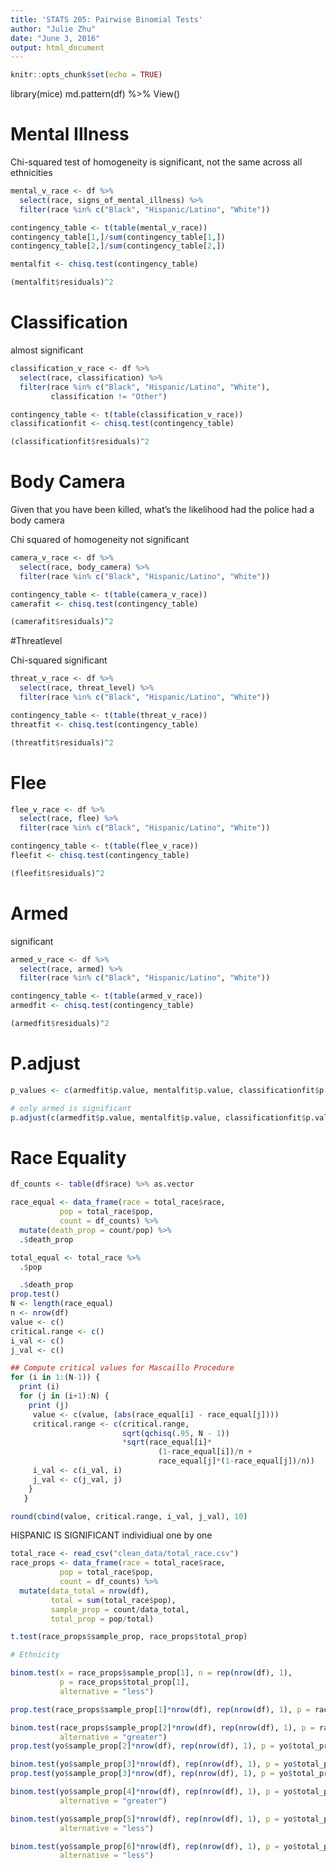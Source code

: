 ```yaml
---
title: 'STATS 205: Pairwise Binomial Tests'
author: "Julie Zhu"
date: "June 3, 2016"
output: html_document
---
```


```r
knitr::opts_chunk$set(echo = TRUE)
```

library(mice)
md.pattern(df) %>% View()

# Mental Illness

Chi-squared test of homogeneity
is significant, not the same across all ethnicities

```r
mental_v_race <- df %>%
  select(race, signs_of_mental_illness) %>%
  filter(race %in% c("Black", "Hispanic/Latino", "White"))

contingency_table <- t(table(mental_v_race))
contingency_table[1,]/sum(contingency_table[1,])
contingency_table[2,]/sum(contingency_table[2,])

mentalfit <- chisq.test(contingency_table)

(mentalfit$residuals)^2
```

# Classification

almost significant
```r
classification_v_race <- df %>%
  select(race, classification) %>%
  filter(race %in% c("Black", "Hispanic/Latino", "White"),
         classification != "Other")

contingency_table <- t(table(classification_v_race))
classificationfit <- chisq.test(contingency_table)

(classificationfit$residuals)^2
```

# Body Camera

Given that you have been killed, what's the likelihood had the police had a 
body camera

Chi squared of homogeneity
not significant
```r
camera_v_race <- df %>%
  select(race, body_camera) %>%
  filter(race %in% c("Black", "Hispanic/Latino", "White"))

contingency_table <- t(table(camera_v_race))
camerafit <- chisq.test(contingency_table)

(camerafit$residuals)^2
```

#Threatlevel

Chi-squared
significant

```r
threat_v_race <- df %>%
  select(race, threat_level) %>%
  filter(race %in% c("Black", "Hispanic/Latino", "White"))

contingency_table <- t(table(threat_v_race))
threatfit <- chisq.test(contingency_table)

(threatfit$residuals)^2
```

# Flee

```r
flee_v_race <- df %>%
  select(race, flee) %>%
  filter(race %in% c("Black", "Hispanic/Latino", "White"))

contingency_table <- t(table(flee_v_race))
fleefit <- chisq.test(contingency_table)

(fleefit$residuals)^2
```

# Armed
significant
```r
armed_v_race <- df %>%
  select(race, armed) %>%
  filter(race %in% c("Black", "Hispanic/Latino", "White"))

contingency_table <- t(table(armed_v_race))
armedfit <- chisq.test(contingency_table)

(armedfit$residuals)^2
```

# P.adjust

```r
p_values <- c(armedfit$p.value, mentalfit$p.value, classificationfit$p.value, fleefit$p.value, threatfit$p.value, camerafit$p.value)

# only armed is significant
p.adjust(c(armedfit$p.value, mentalfit$p.value, classificationfit$p.value, camerafit$p.value), method = "holm", n = 4) # holm method
```

# Race Equality

```r
df_counts <- table(df$race) %>% as.vector

race_equal <- data_frame(race = total_race$race, 
           pop = total_race$pop,
           count = df_counts) %>%
  mutate(death_prop = count/pop) %>%
  .$death_prop

total_equal <- total_race %>%
  .$pop

  .$death_prop
prop.test()
N <- length(race_equal)
n <- nrow(df)
value <- c()
critical.range <- c()
i_val <- c()
j_val <- c()

## Compute critical values for Mascaillo Procedure
for (i in 1:(N-1)) { 
  print (i)
  for (j in (i+1):N) {
    print (j)
     value <- c(value, (abs(race_equal[i] - race_equal[j])))
     critical.range <- c(critical.range, 
                         sqrt(qchisq(.95, N - 1))
                         *sqrt(race_equal[i]*
                                 (1-race_equal[i])/n +
                                 race_equal[j]*(1-race_equal[j])/n))
     i_val <- c(i_val, i)
     j_val <- c(j_val, j)
    }
   }

round(cbind(value, critical.range, i_val, j_val), 10)
```

HISPANIC IS SIGNIFICANT individiual one by one


```r
total_race <- read_csv("clean_data/total_race.csv")
race_props <- data_frame(race = total_race$race, 
           pop = total_race$pop,
           count = df_counts) %>%
  mutate(data_total = nrow(df),
         total = sum(total_race$pop),
         sample_prop = count/data_total,
         total_prop = pop/total) 

t.test(race_props$sample_prop, race_props$total_prop)

# Ethnicity

binom.test(x = race_props$sample_prop[1], n = rep(nrow(df), 1), 
           p = race_props$total_prop[1], 
           alternative = "less")

prop.test(race_props$sample_prop[1]*nrow(df), rep(nrow(df), 1), p = race_props$total_prop[1])

binom.test(race_props$sample_prop[2]*nrow(df), rep(nrow(df), 1), p = race_props$total_prop[2],
           alternative = "greater")
prop.test(yo$sample_prop[2]*nrow(df), rep(nrow(df), 1), p = yo$total_prop[2])

binom.test(yo$sample_prop[3]*nrow(df), rep(nrow(df), 1), p = yo$total_prop[3])
prop.test(yo$sample_prop[3]*nrow(df), rep(nrow(df), 1), p = yo$total_prop[3])

binom.test(yo$sample_prop[4]*nrow(df), rep(nrow(df), 1), p = yo$total_prop[4],
           alternative = "greater")

binom.test(yo$sample_prop[5]*nrow(df), rep(nrow(df), 1), p = yo$total_prop[5],
           alternative = "less")

binom.test(yo$sample_prop[6]*nrow(df), rep(nrow(df), 1), p = yo$total_prop[6],
           alternative = "less")
```
